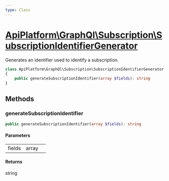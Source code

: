 ```yaml
---
type: Class
---
```


# [ApiPlatform\GraphQl\Subscription\SubscriptionIdentifierGenerator](/docs/v3.2/reference/GraphQl/Subscription/SubscriptionIdentifierGenerator)

Generates an identifier used to identify a subscription.


```php
class ApiPlatform\GraphQl\Subscription\SubscriptionIdentifierGenerator implements `<a href="/docs/v3.2/reference/GraphQl/Subscription/SubscriptionIdentifierGeneratorInterface">ApiPlatform\GraphQl\Subscription\SubscriptionIdentifierGeneratorInterface</a>`
{
    public generateSubscriptionIdentifier(array $fields): string
}
```
## Methods

### generateSubscriptionIdentifier



```php
public generateSubscriptionIdentifier(array $fields): string
```

#### Parameters

<table><tbody>
<tr><td>fields</td><td>array</td><td></td></tr>
</tbody>
</table>

#### Returns

string
